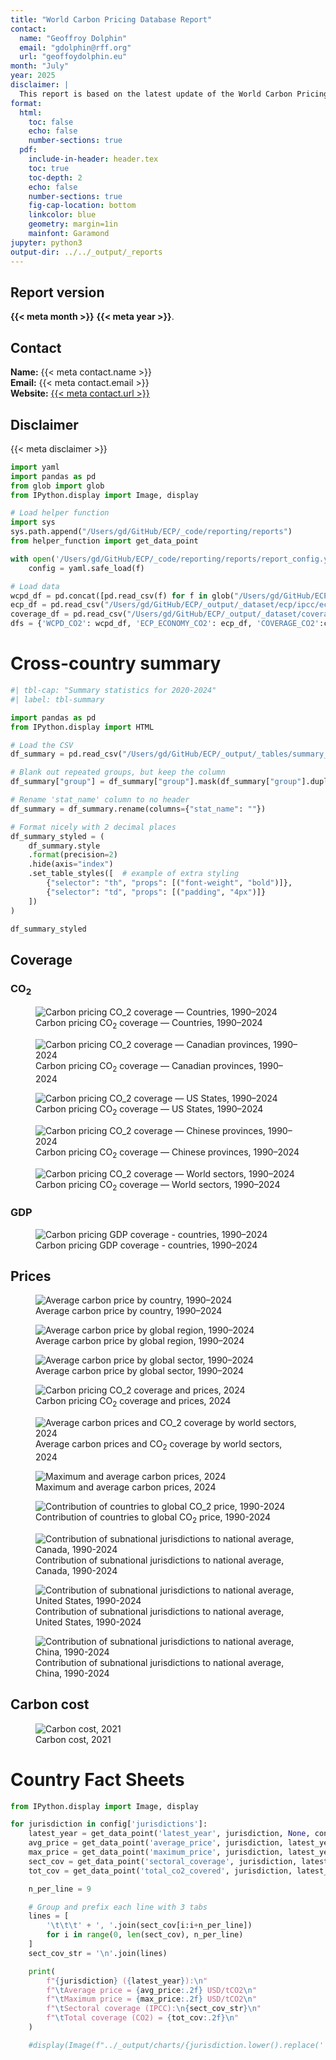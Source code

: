 ```yaml
---
title: "World Carbon Pricing Database Report"
contact: 
  name: "Geoffroy Dolphin"
  email: "gdolphin@rff.org"
  url: "geoffoydolphin.eu"
month: "July"
year: 2025
disclaimer: |
  This report is based on the latest update of the World Carbon Pricing Database and the associated emissions-weighted carbon price. The data presented in this report is licensed under a Attribution-NonCommercial-NoDerivatives 4.0 International (CC BY-NC-ND 4.0). For any commercial use, please contact the author.
format:
  html:
    toc: false
    echo: false
    number-sections: true
  pdf:
    include-in-header: header.tex
    toc: true
    toc-depth: 2
    echo: false
    number-sections: true
    fig-cap-location: bottom
    linkcolor: blue
    geometry: margin=1in
    mainfont: Garamond
jupyter: python3
output-dir: ../../_output/_reports
---
```



## Report version {.unlisted .unnumbered}

**{{< meta month >}}** **{{< meta year >}}**.

## Contact {.unlisted .unnumbered}

**Name:** {{< meta contact.name >}}  
**Email:** {{< meta contact.email >}}   
**Website:** [{{< meta contact.url >}}]({{< meta contact.url >}})

## Disclaimer {.unlisted .unnumbered}

{{< meta disclaimer >}}

\newpage

\tableofcontents

\listoffigures

\listoftables

\newpage

```python
import yaml
import pandas as pd
from glob import glob
from IPython.display import Image, display

# Load helper function
import sys
sys.path.append("/Users/gd/GitHub/ECP/_code/reporting/reports")
from helper_function import get_data_point

with open('/Users/gd/GitHub/ECP/_code/reporting/reports/report_config.yaml') as f:
    config = yaml.safe_load(f)

# Load data
wcpd_df = pd.concat([pd.read_csv(f) for f in glob("/Users/gd/GitHub/ECP/_raw/wcpd_usd/CO2/constantPrices/FixedXRate/*.csv")])
ecp_df = pd.read_csv("/Users/gd/GitHub/ECP/_output/_dataset/ecp/ipcc/ecp_economy/ecp_CO2.csv")
coverage_df = pd.read_csv("/Users/gd/GitHub/ECP/_output/_dataset/coverage/tot_coverage_jurisdiction_CO2.csv")
dfs = {'WCPD_CO2': wcpd_df, 'ECP_ECONOMY_CO2': ecp_df, 'COVERAGE_CO2':coverage_df}

```


# Cross-country summary

```python
#| tbl-cap: "Summary statistics for 2020-2024"
#| label: tbl-summary

import pandas as pd
from IPython.display import HTML

# Load the CSV
df_summary = pd.read_csv("/Users/gd/GitHub/ECP/_output/_tables/summary_statistics_pivot.csv")

# Blank out repeated groups, but keep the column
df_summary["group"] = df_summary["group"].mask(df_summary["group"].duplicated(), "")

# Rename 'stat_name' column to no header
df_summary = df_summary.rename(columns={"stat_name": ""})

# Format nicely with 2 decimal places
df_summary_styled = (
    df_summary.style
    .format(precision=2)
    .hide(axis="index")
    .set_table_styles([  # example of extra styling
        {"selector": "th", "props": [("font-weight", "bold")]},
        {"selector": "td", "props": [("padding", "4px")]}
    ])
)

df_summary_styled

```

## Coverage

### CO$_2$

![Carbon pricing CO$_2$ coverage — Countries, 1990–2024](../../../_output/_figures/plots/coverage_hm_national.png){#fig-heatmap-coverage-national}

![Carbon pricing CO$_2$ coverage — Canadian provinces, 1990–2024](../../../_output/_figures/plots/coverage_hm_canada.png){#fig-heatmap-coverage-canada}

![Carbon pricing CO$_2$ coverage — US States, 1990–2024](../../../_output/_figures/plots/coverage_hm_us.png){#fig-heatmap-coverage-us}

![Carbon pricing CO$_2$ coverage — Chinese provinces, 1990–2024](../../../_output/_figures/plots/coverage_hm_china.png){#fig-heatmap-coverage-china}

![Carbon pricing CO$_2$ coverage — World sectors, 1990–2024](../../../_output/_figures/plots/coverage_hm_world_sec.png){#fig-heatmap-coverage-world_sec}


### GDP

![Carbon pricing GDP coverage - countries, 1990–2024](../../../_output/_figures/plots/gdp_coverage_bar.png){#fig-bar-coverage-gdp}


\newpage

## Prices

![Average carbon price by country, 1990–2024](../../../_output/_figures/plots/ecp_co2_ts.png){#fig-ecp-ts}

![Average carbon price by global region, 1990–2024](../../../_output/_figures/plots/ecp_co2_regional.png){#fig-ecp-region}

![Average carbon price by global sector, 1990–2024](../../../_output/_figures/plots/ecp_co2_ts_world_sec.png){#fig-ecp-world-sec}

![Carbon pricing CO$_2$ coverage and prices, 2024](../../../_output/_figures/plots/selected_jurisdictions_ecp.png){#fig-ecp-ets-tax}

![Average carbon prices and CO$_2$ coverage by world sectors, 2024](../../../_output/_figures/plots/world_sectors_ecp.png){#fig-ecp_coverage-world_sectors}

![Maximum and average carbon prices, 2024](../../../_output/_figures/plots/max_price_ecp_2024_improved.png){#fig-avg-min}

![Contribution of countries to global CO$_2$ price, 1990-2024](../../../_output/_figures/plots/national_stacked_world.png){#fig-nat-stacked-global}

![Contribution of subnational jurisdictions to national average, Canada, 1990-2024](../../../_output/_figures/plots/subnat_stacked_Canada.png){#fig-subnat-stacked-canada}

![Contribution of subnational jurisdictions to national average, United States, 1990-2024](../../../_output/_figures/plots/subnat_stacked_United States.png){#fig-subnat-stacked-us}

![Contribution of subnational jurisdictions to national average, China, 1990-2024](../../../_output/_figures/plots/subnat_stacked_China.png){#fig-subnat-stacked-china}


\newpage

## Carbon cost

![Carbon cost, 2021](../../../_output/_figures/plots/carbon_cost.png){#fig-ccost}

\newpage

# Country Fact Sheets

```python
from IPython.display import Image, display

for jurisdiction in config['jurisdictions']:
    latest_year = get_data_point('latest_year', jurisdiction, None, config, dfs)
    avg_price = get_data_point('average_price', jurisdiction, latest_year, config, dfs)
    max_price = get_data_point('maximum_price', jurisdiction, latest_year, config, dfs)
    sect_cov = get_data_point('sectoral_coverage', jurisdiction, latest_year, config, dfs)
    tot_cov = get_data_point('total_co2_covered', jurisdiction, latest_year, config, dfs)

    n_per_line = 9

    # Group and prefix each line with 3 tabs
    lines = [
        '\t\t\t' + ', '.join(sect_cov[i:i+n_per_line])
        for i in range(0, len(sect_cov), n_per_line)
    ]
    sect_cov_str = '\n'.join(lines)

    print(
        f"{jurisdiction} ({latest_year}):\n"
        f"\tAverage price = {avg_price:.2f} USD/tCO2\n"
        f"\tMaximum price = {max_price:.2f} USD/tCO2\n"
        f"\tSectoral coverage (IPCC):\n{sect_cov_str}\n"
        f"\tTotal coverage (CO2) = {tot_cov:.2f}\n"
    )

    #display(Image(f"../_output/charts/{jurisdiction.lower().replace(' ', '_')}_price_trend.png"))

```
